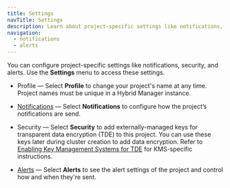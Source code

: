 ```yaml
---
title: Settings
navTitle: Settings
description: Learn about project-specific settings like notifications, security, and alerts with Hybrid Manager.
navigation:
  - notifications
  - alerts
---
```


You can configure project-specific settings like notifications, security, and alerts. Use the **Settings** menu to access these settings.

-   Profile — Select **Profile** to change your project's name at any time. Project names must be unique in a Hybrid Manager instance.

-   [Notifications](notifications.mdx) — Select **Notifications** to configure how the project’s notifications are send.

-   Security — Select **Security** to add externally-managed keys for transparent data encryption (TDE) to this project. You can use these keys later during cluster creation to add data encryption. Refer to [Enabling Key Management Systems for TDE](/edb-postgres-ai/hybrid-manager/using_hybrid_manager/kms_for_tde/) for KMS-specific instructions.

-   [Alerts](alerts.mdx) — Select **Alerts** to see the alert settings of the project and control how and when they're sent.
